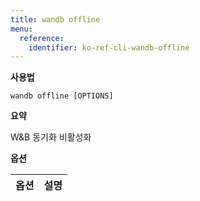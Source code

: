 ---
title: wandb offline
menu:
  reference:
    identifier: ko-ref-cli-wandb-offline
---

**사용법**

`wandb offline [OPTIONS]`

**요약**

W&B 동기화 비활성화


**옵션**

| **옵션** | **설명** |
| :--- | :--- |
